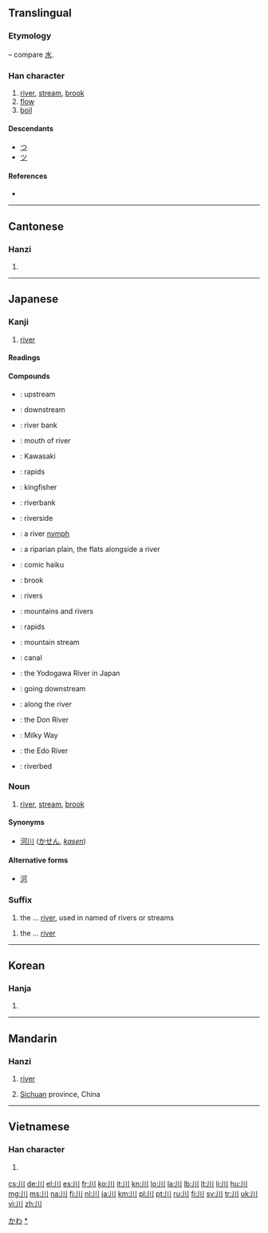 {{also|州|巛}}
==Translingual==
{{stroke order|type=animate}}
===Etymology===
{{liushu|p}} – compare [[水]].

{{Han etyl}}

===Han character===
{{Han char|rn=47|rad=巛|as=00|sn=3|var=2|four=2200<sub>0</sub>|canj=中中中 (LLL)}}

# [[river]], [[stream]], [[brook]]
# [[flow]]
# [[boil]]

====Descendants====
* [[つ]]
* [[ツ]]

====References====
* {{Han ref|kx=0323.230|dkj=08673|dj=0624.070|hdz=10032.020|uh=5DDD|ud=24029|bh=A474|bd=42100}}

----

==Cantonese==

===Hanzi===
{{yue-hanzi|jyut=[[cyun1]]|y=[[chyun1]]}}

# {{defn|lang=yue|sort=巛00}}

----

==Japanese==

===Kanji===
{{ja-kanji|grade=1|rs=巛00}}

# [[river]]

====Readings====
{{ja-readings
|on=[[せん]] (''sen'')
|kun=[[かわ]] (''kawa'')|nanori=[[か]] (''ka''), [[こ]] (''ko''), [[さわ]] (''sawa'')
}}

====Compounds====
{{der-top3|Compounds}}
* {{l|ja|川上|tr=[[かわかみ]], ''[[kawakami]]''}}: upstream
* {{l|ja|川下|tr=[[かわしも]], ''[[kawashimo]]''}}: downstream
* {{l|ja|川岸|tr=[[かわぎし]], ''[[kawagishi]]''}}: river bank
* {{l|ja|川口|tr=[[かわぐち]], ''[[kawaguchi]]''}}: mouth of river
* {{l|ja|川崎|tr=[[かわさき]], ''[[Kawasaki]]''}}: Kawasaki
* {{l|ja|川瀬|tr=[[かわせ]], ''[[kawase]]''}}: rapids
* {{l|ja|川蝉|tr=[[かわせみ]], ''[[kawasemi]]''}}: kingfisher
* {{l|ja|川端|tr=[[かわばた]], ''[[kawabata]]''}}: riverbank
* {{l|ja|川縁|tr=[[かわぶち]], ''[[kawabuchi]]''; [[かわべり]], ''[[kawaberi]]''}}: riverside
{{der-mid3}}
* {{l|ja|川嫁|tr=[[かわよめ]], ''[[kawayome]]''}}: a river [[nymph]]
* {{l|ja|川原|tr=[[かわら]], ''[[kawara]]''}}: a riparian plain, the flats alongside a river
* {{l|ja|川柳|tr=[[せんりゅう]], ''[[senryū]]''}}: comic haiku
* {{l|ja|小川|tr=[おがわ]], ''[[ogawa]]''}}: brook
* {{l|ja|河川|tr=[[かせん]], ''[[kasen]]''}}: rivers
* {{l|ja|山川|tr=[[さんせん]], ''[[sansen]]''}}: mountains and rivers
* {{l|ja|滝川|tr=[[たきがわ]], ''[[takigawa]]''}}: rapids
* {{l|ja|谷川|tr=[[たにがわ]], ''[[tanigawa]]''}}: mountain stream
{{der-mid3}}
* {{l|ja|堀川|tr=[[ほりかわ]], ''[[horikawa]]''}}: canal
* {{l|ja|淀川|tr=[[よどがわ]], ''[[Yodogawa]]''}}: the Yodogawa River in Japan
* {{l|ja|川下り|tr=[[かわくだり]], ''[[kawakudari]]''}}: going downstream
* {{l|ja|川沿い|tr=[[かわぞい]], ''[[kawazoi]]''}}: along the river
* {{l|ja|ドン川|tr=[[どんがわ]], ''[[Dongawa]]''}}: the Don River
* {{l|ja|天の川|tr=[[あまのがわ]], ''[[amanogawa]]''}}: Milky Way
* {{l|ja|江戸川|tr=[[えどがわ]], ''[[Edogawa]]''}}: the Edo River
* {{l|ja|河川敷|tr=[[かせんしき]], ''[[kasenshiki]]''}}: riverbed
{{bottom}}

===Noun===
{{ja-noun|k|hira=かわ|rom=kawa}}

# [[river]], [[stream]], [[brook]]

====Synonyms====
* [[河川]] ([[かせん]], ''[[kasen]]'')

====Alternative forms====
* [[河]]

===Suffix===
{{ja-pos|k|suffix|hira=かわ|rom=-kawa}} 

# the ... [[river]], used in named of rivers or streams

{{ja-pos|k|suffix|hira=がわ|rom=-gawa|hidx=かわ'}} 

# the ... [[river]]

[[Category:1000 Japanese basic words|かわ]]
[[Category:ja:Rivers|*]]

----

==Korean==

===Hanja===
{{ko-hanja|hangeul=천|eumhun=내|rv=cheon|mr=ch'ŏn}}

# {{defn|lang=ko|sort=巛00}}

----

==Mandarin==

===Hanzi===
{{cmn-hanzi|pin=[[chuān]] ([[chuan1]]), [[wú]] ([[wu2]])|wg=ch'uan<sup>1</sup>, wu<sup>2</sup>}}

# [[river]]
# {{context|abbreviation}} [[Sichuan]] province, China

----

==Vietnamese==

===Han character===
{{vi-hantu|[[xuyên]], [[xiên]]|rs=巛00}}

# {{defn|lang=vi|sort=巛00}}

[[cs:川]]
[[de:川]]
[[el:川]]
[[es:川]]
[[fr:川]]
[[ko:川]]
[[it:川]]
[[kn:川]]
[[lo:川]]
[[la:川]]
[[lb:川]]
[[lt:川]]
[[li:川]]
[[hu:川]]
[[mg:川]]
[[ms:川]]
[[na:川]]
[[fj:川]]
[[nl:川]]
[[ja:川]]
[[km:川]]
[[pl:川]]
[[pt:川]]
[[ru:川]]
[[fi:川]]
[[sv:川]]
[[tr:川]]
[[uk:川]]
[[vi:川]]
[[zh:川]]